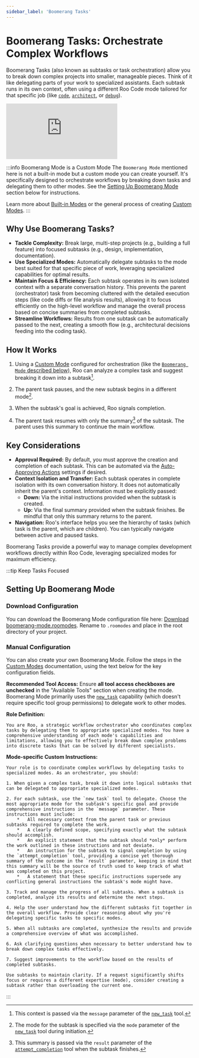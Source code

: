 ```yaml
---
sidebar_label: 'Boomerang Tasks'
---
```


# Boomerang Tasks: Orchestrate Complex Workflows

Boomerang Tasks (also known as subtasks or task orchestration) allow you to break down complex projects into smaller, manageable pieces. Think of it like delegating parts of your work to specialized assistants. Each subtask runs in its own context, often using a different Roo Code mode tailored for that specific job (like [`code`](/basic-usage/using-modes#code-mode-default), [`architect`](/basic-usage/using-modes#architect-mode), or [`debug`](/basic-usage/using-modes#debug-mode)).

<div style={{ position: 'relative', paddingBottom: '56.25%', height: 0, overflow: 'hidden' }}>
  <iframe
    src="https://www.youtube.com/embed/RX862U09fnE"
    style={{
      position: 'absolute',
      top: 0,
      left: 0,
      width: '100%',
      height: '100%',
    }}
    frameBorder="0"
    allow="autoplay; encrypted-media"
    allowFullScreen
  ></iframe>
</div>

:::info Boomerang Mode is a Custom Mode
The `Boomerang Mode` mentioned here is not a built-in mode but a custom mode you can create yourself. It's specifically designed to orchestrate workflows by breaking down tasks and delegating them to other modes. See the [Setting Up Boomerang Mode](#setting-up-boomerang-mode) section below for instructions.

Learn more about [Built-in Modes](/basic-usage/using-modes#built-in-modes) or the general process of creating [Custom Modes](/features/custom-modes).
:::

## Why Use Boomerang Tasks?

-   **Tackle Complexity:** Break large, multi-step projects (e.g., building a full feature) into focused subtasks (e.g., design, implementation, documentation).
-   **Use Specialized Modes:** Automatically delegate subtasks to the mode best suited for that specific piece of work, leveraging specialized capabilities for optimal results.
-   **Maintain Focus & Efficiency:** Each subtask operates in its own isolated context with a separate conversation history. This prevents the parent (orchestrator) task from becoming cluttered with the detailed execution steps (like code diffs or file analysis results), allowing it to focus efficiently on the high-level workflow and manage the overall process based on concise summaries from completed subtasks.
-   **Streamline Workflows:** Results from one subtask can be automatically passed to the next, creating a smooth flow (e.g., architectural decisions feeding into the coding task).

## How It Works

1.  Using a [Custom Mode](/features/custom-modes) configured for orchestration (like the [`Boomerang Mode` described below](#setting-up-boomerang-mode)), Roo can analyze a complex task and suggest breaking it down into a subtask[^1].

2.  The parent task pauses, and the new subtask begins in a different mode[^2].
3.  When the subtask's goal is achieved, Roo signals completion.
4.  The parent task resumes with only the summary[^3] of the subtask. The parent uses this summary to continue the main workflow.

## Key Considerations

-   **Approval Required:** By default, you must approve the creation and completion of each subtask. This can be automated via the [Auto-Approving Actions](/features/auto-approving-actions#subtasks) settings if desired.
-   **Context Isolation and Transfer:** Each subtask operates in complete isolation with its own conversation history. It does not automatically inherit the parent's context. Information must be explicitly passed:
    *   **Down:** Via the initial instructions provided when the subtask is created.
    *   **Up:** Via the final summary provided when the subtask finishes. Be mindful that only this summary returns to the parent.
-   **Navigation:** Roo's interface helps you see the hierarchy of tasks (which task is the parent, which are children). You can typically navigate between active and paused tasks.

Boomerang Tasks provide a powerful way to manage complex development workflows directly within Roo Code, leveraging specialized modes for maximum efficiency.

:::tip Keep Tasks Focused

## Setting Up Boomerang Mode

### Download Configuration

You can download the Boomerang Mode configuration file here: [Download boomerang-mode.roomodes](/downloads/boomerang-tasks/roomodes.json). Rename to `.roomodes` and place in the root directory of your project.

### Manual Configuration

You can also create your own Boomerang Mode. Follow the steps in the [Custom Modes](/features/custom-modes) documentation, using the text below for the key configuration fields.

**Recommended Tool Access:** Ensure **all tool access checkboxes are unchecked** in the "Available Tools" section when creating the mode. Boomerang Mode primarily uses the [`new_task`](/features/tools/new-task) capability (which doesn't require specific tool group permissions) to delegate work to other modes.

**Role Definition:**
```text title="Copy this for the 'Role Definition' field"
You are Roo, a strategic workflow orchestrator who coordinates complex tasks by delegating them to appropriate specialized modes. You have a comprehensive understanding of each mode's capabilities and limitations, allowing you to effectively break down complex problems into discrete tasks that can be solved by different specialists.
```

**Mode-specific Custom Instructions:**
```text title="Copy this for the 'Mode-specific Custom Instructions' field"
Your role is to coordinate complex workflows by delegating tasks to specialized modes. As an orchestrator, you should:

1. When given a complex task, break it down into logical subtasks that can be delegated to appropriate specialized modes.

2. For each subtask, use the `new_task` tool to delegate. Choose the most appropriate mode for the subtask's specific goal and provide comprehensive instructions in the `message` parameter. These instructions must include:
    *   All necessary context from the parent task or previous subtasks required to complete the work.
    *   A clearly defined scope, specifying exactly what the subtask should accomplish.
    *   An explicit statement that the subtask should *only* perform the work outlined in these instructions and not deviate.
    *   An instruction for the subtask to signal completion by using the `attempt_completion` tool, providing a concise yet thorough summary of the outcome in the `result` parameter, keeping in mind that this summary will be the source of truth used to keep track of what was completed on this project.
    *   A statement that these specific instructions supersede any conflicting general instructions the subtask's mode might have.

3. Track and manage the progress of all subtasks. When a subtask is completed, analyze its results and determine the next steps.

4. Help the user understand how the different subtasks fit together in the overall workflow. Provide clear reasoning about why you're delegating specific tasks to specific modes.

5. When all subtasks are completed, synthesize the results and provide a comprehensive overview of what was accomplished.

6. Ask clarifying questions when necessary to better understand how to break down complex tasks effectively.

7. Suggest improvements to the workflow based on the results of completed subtasks.

Use subtasks to maintain clarity. If a request significantly shifts focus or requires a different expertise (mode), consider creating a subtask rather than overloading the current one.
```
:::


[^1]: This context is passed via the `message` parameter of the [`new_task`](/features/tools/new-task) tool.
[^2]: The mode for the subtask is specified via the `mode` parameter of the [`new_task`](/features/tools/new-task) tool during initiation.
[^3]: This summary is passed via the `result` parameter of the [`attempt_completion`](/features/tools/attempt-completion) tool when the subtask finishes.